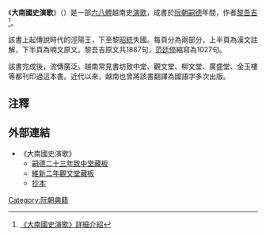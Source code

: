 《'''大南國史演歌'''》（{{vie|v='''Đại Nam Quốc Sử Diễn Ca'''|hn=大南國史演歌}}）是一部[[六八體|六八體]]越南史[[演歌|演歌]]，成書於[[阮朝|阮朝]][[嗣德|嗣德]]年間，作者[[黎吾吉|黎吾吉]]<ref>[http://140.109.24.175/pasweb/Opac_book/book_detail.asp?systemno=0000000264 《大南國史演歌》詳細介紹]</ref>。

該書上起傳說時代的涇陽王，下至黎[[昭統|昭統]]失國。每頁分為兩部分，上半頁為漢文註解，下半頁為喃文原文。黎吾吉原文共1887句，[[范廷倅|范廷倅]]縮寫為1027句。

該書完成後，流傳廣泛。越南常見書坊致中堂、觀文堂、柳文堂、廣盛堂、金玉樓等都刊印過這本書。近代以來，越南也曾將該書翻譯為國語字多次出版。

==注釋==
{{reflist}}

==外部連結==
* 《大南國史演歌》
** [http://lib.nomfoundation.org/collection/1/volume/108/ 嗣德二十三年致中堂藏板] {{Wayback|url=http://lib.nomfoundation.org/collection/1/volume/108/ |date=20201202005140 }}
** [http://lib.nomfoundation.org/collection/1/volume/1113/ 維新二年觀文堂藏板] {{Wayback|url=http://lib.nomfoundation.org/collection/1/volume/1113/ |date=20201130202613 }}
** [http://lib.nomfoundation.org/collection/1/volume/178/ 抄本] {{Wayback|url=http://lib.nomfoundation.org/collection/1/volume/178/ |date=20200108101835 }}

[[Category:阮朝典籍|Category:阮朝典籍]]